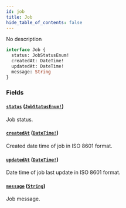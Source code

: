 ```yaml
---
id: job
title: Job
hide_table_of_contents: false
---
```


No description

```graphql
interface Job {
  status: JobStatusEnum!
  createdAt: DateTime!
  updatedAt: DateTime!
  message: String
}
```

### Fields

#### [`status`](#) ([`JobStatusEnum!`](../../../developer/api-reference/enums/job-status-enum))

Job status.

#### [`createdAt`](#) ([`DateTime!`](../../../developer/api-reference/scalars/date-time))

Created date time of job in ISO 8601 format.

#### [`updatedAt`](#) ([`DateTime!`](../../../developer/api-reference/scalars/date-time))

Date time of job last update in ISO 8601 format.

#### [`message`](#) ([`String`](../../../developer/api-reference/scalars/string))

Job message.
